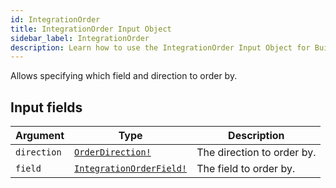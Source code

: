 ```yaml
---
id: IntegrationOrder
title: IntegrationOrder Input Object
sidebar_label: IntegrationOrder
description: Learn how to use the IntegrationOrder Input Object for Builder's API.
---
```


Allows specifying which field and direction to order by.

## Input fields

| Argument    | Type                                                                  | Description                |
| ----------- | --------------------------------------------------------------------- | -------------------------- |
| `direction` | [`OrderDirection!`](/self-managed/composer/builder/api/schema/enum/OrderDirection.mdx)               | The direction to order by. |
| `field`     | [`IntegrationOrderField!`](/self-managed/composer/builder/api/schema/enum/IntegrationOrderField.mdx) | The field to order by.     |

